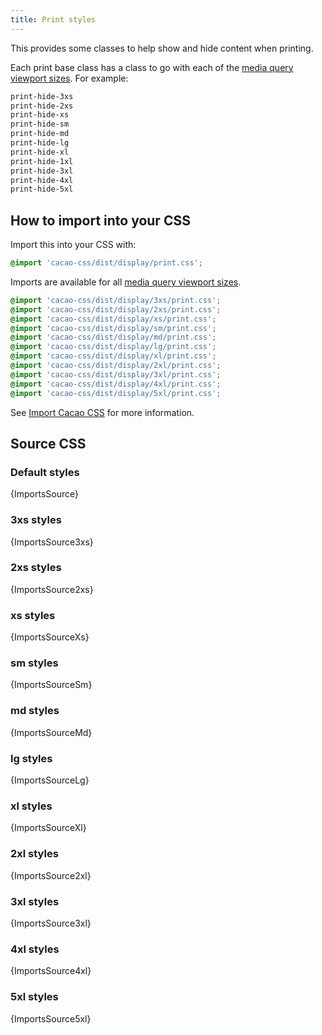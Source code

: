 ```yaml
---
title: Print styles
---
```


This provides some classes to help show and hide content when printing.

Each print base class has a class to go with each of the [media query viewport sizes](/styles/media#viewport-media-queries). For example:

```css
print-hide-3xs
print-hide-2xs
print-hide-xs
print-hide-sm
print-hide-md
print-hide-lg
print-hide-xl
print-hide-1xl
print-hide-3xl
print-hide-4xl
print-hide-5xl
```

## How to import into your CSS

Import this into your CSS with:

```css
@import 'cacao-css/dist/display/print.css';
```

Imports are available for all [media query viewport sizes](/styles/media#viewport-media-queries).

```css
@import 'cacao-css/dist/display/3xs/print.css';
@import 'cacao-css/dist/display/2xs/print.css';
@import 'cacao-css/dist/display/xs/print.css';
@import 'cacao-css/dist/display/sm/print.css';
@import 'cacao-css/dist/display/md/print.css';
@import 'cacao-css/dist/display/lg/print.css';
@import 'cacao-css/dist/display/xl/print.css';
@import 'cacao-css/dist/display/2xl/print.css';
@import 'cacao-css/dist/display/3xl/print.css';
@import 'cacao-css/dist/display/4xl/print.css';
@import 'cacao-css/dist/display/5xl/print.css';
```

See [Import Cacao CSS](/import) for more information.

## Source CSS

<!-- markdownlint-disable -->

### Default styles

<CodeBlock language="css" title="display/print.css">{ImportsSource}</CodeBlock>

### 3xs styles

<CodeBlock language="css" title="display/3xs/print.css">{ImportsSource3xs}</CodeBlock>

### 2xs styles

<CodeBlock language="css" title="display/2xs/print.css">{ImportsSource2xs}</CodeBlock>

### xs styles

<CodeBlock language="css" title="display/xs/print.css">{ImportsSourceXs}</CodeBlock>

### sm styles

<CodeBlock language="css" title="display/sm/print.css">{ImportsSourceSm}</CodeBlock>

### md styles

<CodeBlock language="css" title="display/md/print.css">{ImportsSourceMd}</CodeBlock>

### lg styles

<CodeBlock language="css" title="display/lg/print.css">{ImportsSourceLg}</CodeBlock>

### xl styles

<CodeBlock language="css" title="display/xl/print.css">{ImportsSourceXl}</CodeBlock>

### 2xl styles

<CodeBlock language="css" title="display/2xl/print.css">{ImportsSource2xl}</CodeBlock>

### 3xl styles

<CodeBlock language="css" title="display/3xl/print.css">{ImportsSource3xl}</CodeBlock>

### 4xl styles

<CodeBlock language="css" title="display/4xl/print.css">{ImportsSource4xl}</CodeBlock>

### 5xl styles

<CodeBlock language="css" title="display/5xl/print.css">{ImportsSource5xl}</CodeBlock>
